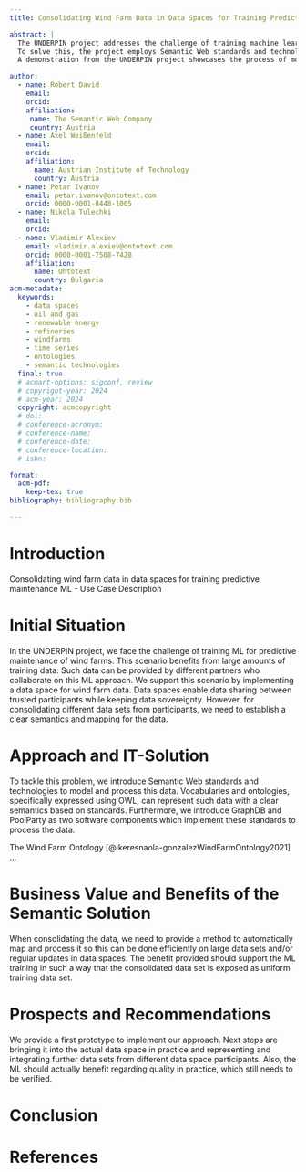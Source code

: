 ```yaml
---
title: Consolidating Wind Farm Data in Data Spaces for Training Predictive Maintenance ML

abstract: |
  The UNDERPIN project addresses the challenge of training machine learning (ML) models for predictive maintenance of wind farms by leveraging consolidated training data provided by multiple partners. This collaborative effort is facilitated through a European-wide Data Space for Manufacturing for dynamic asset management and predictive and prescriptive maintenance established as part of the project. Data spaces allow trusted participants to share data while maintaining data sovereignty. However, consolidating diverse data sets requires a clear semantics and mapping framework.
  To solve this, the project employs Semantic Web standards and technologies to model and process the data. Using OWL (Web Ontology Language), vocabularies and ontologies are developed to represent the data with clear, standardized semantics. Two key software components, GraphDB and PoolParty, are utilized to implement these standards and provide a semantic layer to efficiently process the consolidated data. The main benefit is to support ML training by presenting a consolidated and uniform training data set. Our approach aims to enhance the quality and reliability of predictive maintenance models for wind farms.
  A demonstration from the UNDERPIN project showcases the process of modeling and processing the data, illustrating the practical application of these semantic technologies. This example highlights the project's approach and the potential improvements in predictive maintenance through enhanced data integration and processing.

author:
  - name: Robert David
    email: 
    orcid: 
    affiliation: 
     name: The Semantic Web Company
     country: Austria
  - name: Axel Weißenfeld
    email: 
    orcid: 
    affiliation: 
      name: Austrian Institute of Technology
      country: Austria
  - name: Petar Ivanov
    email: petar.ivanov@ontotext.com
    orcid: 0000-0001-8448-1005
  - name: Nikola Tulechki
    email: 
    orcid: 
  - name: Vladimir Alexiev
    email: vladimir.alexiev@ontotext.com
    orcid: 0000-0001-7508-7428
    affiliation: 
      name: Ontotext
      country: Bulgaria
acm-metadata:
  keywords:
    - data spaces
    - oil and gas
    - renewable energy
    - refineries
    - windfarms
    - time series
    - ontologies
    - semantic technologies
  final: true
  # acmart-options: sigconf, review
  # copyright-year: 2024
  # acm-year: 2024
  copyright: acmcopyright
  # doi: 
  # conference-acronym: 
  # conference-name: 
  # conference-date: 
  # conference-location: 
  # isbn: 

format:
  acm-pdf:
    keep-tex: true 
bibliography: bibliography.bib

---
```


# Introduction
Consolidating wind farm data in data spaces for training predictive maintenance ML - Use Case Description

# Initial Situation
In the UNDERPIN project, we face the challenge of training ML for predictive maintenance of wind farms. This scenario benefits from large amounts of training data. Such data can be provided by different partners who collaborate on this ML approach. We support this scenario by implementing a data space for wind farm data. Data spaces enable data sharing between trusted participants while keeping data sovereignty. However, for consolidating different data sets from participants, we need to establish a clear semantics and mapping for the data.

# Approach and IT-Solution
To tackle this problem, we introduce Semantic Web standards and technologies to model and process this data. Vocabularies and ontologies, specifically expressed using OWL, can represent such data with a clear semantics based on standards. Furthermore, we introduce GraphDB and PoolParty as two software components which implement these standards to process the data.

The Wind Farm Ontology [@ikeresnaola-gonzalezWindFarmOntology2021] ...

# Business Value and Benefits of the Semantic Solution
When consolidating the data, we need to provide a method to automatically map and process it so this can be done efficiently on large data sets and/or regular updates in data spaces. The benefit provided should support the ML training in such a way that the consolidated data set is exposed as uniform training data set.

# Prospects and Recommendations
We provide a first prototype to implement our approach. Next steps are bringing it into the actual data space in practice and representing and integrating further data sets from different data space participants. Also, the ML should actually benefit regarding quality in practice, which still needs to be verified.

# Conclusion

# References
